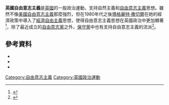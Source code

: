 '''英國自由意志主義'''是[[英國|英國]]的一股政治運動，支持自然主義和[[自由意志主義|自由意志主義]]思想。雖然不像[[美國自由意志主義|美國自由意志主義]]那麼強烈，但在1980年代之後[[瑪格麗特·撒切爾|瑪格麗特·撒切爾]]在她的經濟政策中導入了[[經濟自由主義|經濟自由主義]]思想，使得自由意志主義思想在英國政治中更加顯著<ref>{{cite news |url=http://commentisfree.guardian.co.uk/jason_walsh/2006/04/libertarianism_left_behind.html |title=Libertarianism limited |accessdate=26 February 2008 |last=Walsh |first=Jason |date=7 April 2006 |work=[[The_Guardian|The Guardian]] | location=London}}</ref>，除了最近成立的[[自由意志黨_(英國)|自由意志黨]]之外，[[保守黨_(英國)|保守黨]]中也有支持自由意志主義的流派<ref>{{cite journal |last=Heppell |first=Timothy |date=June 2002 |title=The ideological composition of the Parliamentary Conservative Party 1992–97 |journal=British Journal of Politics and International Relations |volume=4 |issue=2 |pages=299–324 |doi=10.1111/1467-856X.t01-1-00006 }}</ref>。
==參考資料==
{{reflist}}
{{refbegin}}
* {{cite book|ref=harv|title=Electoral Systems and Voting in United Kingdom|series=Politics Study Guides|first=Chris|last=Robinson|publisher=Edinburgh University Press|year=2010|isbn=9780748627509}}
* {{cite news |ref=harv|title=UKIP trebles candidates for local elections |first=Will |last=Woodward |newspaper=[[The_Guardian|The Guardian]] |date=11 April 2007 |url=http://www.guardian.co.uk/politics/2007/apr/11/uk.localgovernment |accessdate=21 January 2010 | location=London}}
* {{cite news|ref=harv|issue=2155|date=13 June 2009|title=What lies behind UKIP's success?|first=Siân|last=Ruddick|newspaper=[[Socialist_Worker|Socialist Worker]]|url=http://socialistworker.co.uk/art.php?id=18147}}
{{refend}}
[[Category:自由意志主義|Category:自由意志主義]]
[[Category:英國政治運動|Category:英國政治運動]]
{{politic-stub}}